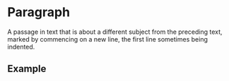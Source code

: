 
<Meta title="Components/Atoms/Typography/Paragraph/readme" />

# Paragraph
A passage in text that is about a different subject from the preceding text, marked by commencing on a new line, the first line sometimes being indented.

## Example

<Canvas withToolbar>
  <Story id="components-atoms-typography-paragraph--base" />
</Canvas>
